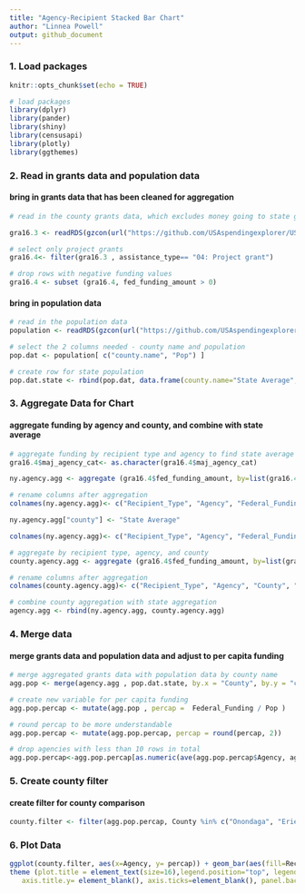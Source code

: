 ```yaml
---
title: "Agency-Recipient Stacked Bar Chart"
author: "Linnea Powell"
output: github_document
---
```



### 1. Load packages
```r
knitr::opts_chunk$set(echo = TRUE)

# load packages
library(dplyr)
library(pander)
library(shiny)
library(censusapi)
library(plotly)
library(ggthemes)

```

### 2. Read in grants data and population data

#### bring in grants data that has been cleaned for aggregation
```r
# read in the county grants data, which excludes money going to state government and only necessary columns for the small multiples chart and table, and cleaned agency names so that they're consistent when aggregating and easier to read on charts

gra16.3 <- readRDS(gzcon(url("https://github.com/USAspendingexplorer/USAspending-explorer/blob/master/Data/Processed/NYgra16_cleaned.rds?raw=true")))

```

```r
# select only project grants
gra16.4<- filter(gra16.3 , assistance_type== "04: Project grant")

# drop rows with negative funding values
gra16.4 <- subset (gra16.4, fed_funding_amount > 0)
```

#### bring in population data
```r
# read in the population data
population <- readRDS(gzcon(url("https://github.com/USAspendingexplorer/USAspending-explorer/blob/master/Data/Processed/NYcensus.rds?raw=true")))

# select the 2 columns needed - county name and population
pop.dat <- population[ c("county.name", "Pop") ]

# create row for state population
pop.dat.state <- rbind(pop.dat, data.frame(county.name="State Average", Pop=sum(pop.dat$Pop)))

```

### 3. Aggregate Data for Chart

#### aggregate funding by agency and county, and combine with state average
```r
# aggregate funding by recipient type and agency to find state average
gra16.4$maj_agency_cat<- as.character(gra16.4$maj_agency_cat)

ny.agency.agg <- aggregate (gra16.4$fed_funding_amount, by=list(gra16.4$recip_cat_type, gra16.4$maj_agency_cat), FUN=sum, na.rm=TRUE)

# rename columns after aggregation
colnames(ny.agency.agg)<- c("Recipient_Type", "Agency", "Federal_Funding")

ny.agency.agg["county"] <- "State Average"

colnames(ny.agency.agg)<- c("Recipient_Type", "Agency", "Federal_Funding", "County")

# aggregate by recipient type, agency, and county
county.agency.agg <- aggregate (gra16.4$fed_funding_amount, by=list(gra16.4$recip_cat_type, gra16.4$maj_agency_cat, gra16.4$county), FUN=sum, na.rm=TRUE)

# rename columns after aggregation
colnames(county.agency.agg)<- c("Recipient_Type", "Agency", "County", "Federal_Funding")

# combine county aggregation with state aggregation
agency.agg <- rbind(ny.agency.agg, county.agency.agg)

```

### 4. Merge data

#### merge grants data and population data and adjust to per capita funding
```r
# merge aggregated grants data with population data by county name
agg.pop <- merge(agency.agg , pop.dat.state, by.x = "County", by.y = "county.name", all.x=TRUE)

# create new variable for per capita funding
agg.pop.percap <- mutate(agg.pop , percap =  Federal_Funding / Pop )

# round percap to be more understandable
agg.pop.percap <- mutate(agg.pop.percap, percap = round(percap, 2))

# drop agencies with less than 10 rows in total
agg.pop.percap<-agg.pop.percap[as.numeric(ave(agg.pop.percap$Agency, agg.pop.percap$Agency, FUN=length)) >= 10, ]

```

### 5. Create county filter

#### create filter for county comparison
```r
county.filter <- filter(agg.pop.percap, County %in% c("Onondaga", "Erie", "Herkimer"))
```

### 6. Plot Data

```r
ggplot(county.filter, aes(x=Agency, y= percap)) + geom_bar(aes(fill=Recipient_Type), stat="identity")  + facet_wrap(~County, ncol=4) + scale_y_continuous(labels = scales::dollar_format(prefix="$", big.mark = ",")) + labs(title="Federal Project Grant Funding by \nCounty, Agency, and Recipient", subtitle="Per Capita Funding, FY 2016", caption = "*This chart excludes negative outlays as well as agencies that had less than 10 entries total across recipient types and counties.", x= "Per Capita Funding")+ coord_flip()+ theme_minimal() + 
theme (plot.title = element_text(size=16),legend.position="top", legend.title = element_blank(), axis.title.x=element_blank(), legend.key.size = unit(.5, "line"), plot.subtitle = element_text(size=13), 
   axis.title.y= element_blank(), axis.ticks=element_blank(), panel.background = element_rect(colour = 'gray80'),panel.grid.minor = element_blank(), panel.grid.major =element_blank())



```

